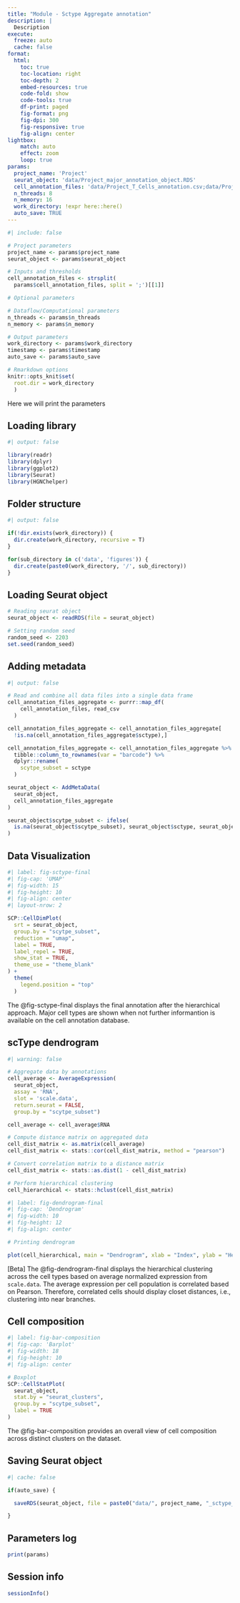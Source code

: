 ```yaml
---
title: "Module - Sctype Aggregate annotation"
description: | 
  Description
execute:
  freeze: auto
  cache: false
format:
  html:
    toc: true
    toc-location: right
    toc-depth: 2
    embed-resources: true
    code-fold: show
    code-tools: true
    df-print: paged
    fig-format: png
    fig-dpi: 300
    fig-responsive: true
    fig-align: center
lightbox:
    match: auto
    effect: zoom
    loop: true
params:
  project_name: 'Project'
  seurat_object: 'data/Project_major_annotation_object.RDS'
  cell_annotation_files: 'data/Project_T_Cells_annotation.csv;data/Project_Myeloid_annotation.csv;data/Project_Endothelial_Cells_annotation.csv;data/Project_B_Plasma_Cells_annotation.csv'
  n_threads: 8
  n_memory: 16
  work_directory: !expr here::here()
  auto_save: TRUE
---
```


```r
#| include: false

# Project parameters 
project_name <- params$project_name
seurat_object <- params$seurat_object

# Inputs and thresholds
cell_annotation_files <- strsplit(
  params$cell_annotation_files, split = ';')[[1]]

# Optional parameters

# Dataflow/Computational parameters
n_threads <- params$n_threads
n_memory <- params$n_memory

# Output parameters
work_directory <- params$work_directory
timestamp <- params$timestamp
auto_save <- params$auto_save

# Rmarkdown options
knitr::opts_knit$set(
  root.dir = work_directory
  )

```

:::{.callout-important collapse="true"}
Here we will print the parameters
:::

## Loading library

```r
#| output: false

library(readr)
library(dplyr)
library(ggplot2)
library(Seurat)
library(HGNChelper)

```

## Folder structure

```r
#| output: false

if(!dir.exists(work_directory)) {
  dir.create(work_directory, recursive = T)
}

for(sub_directory in c('data', 'figures')) {
  dir.create(paste0(work_directory, '/', sub_directory))
}

```

## Loading Seurat object

```r

# Reading seurat object
seurat_object <- readRDS(file = seurat_object)

# Setting random seed
random_seed <- 2203
set.seed(random_seed)

```

## Adding metadata

```r
#| output: false

# Read and combine all data files into a single data frame
cell_annotation_files_aggregate <- purrr::map_df(
    cell_annotation_files, read_csv
  )

```

```r

cell_annotation_files_aggregate <- cell_annotation_files_aggregate[
  !is.na(cell_annotation_files_aggregate$sctype),]

cell_annotation_files_aggregate <- cell_annotation_files_aggregate %>%
  tibble::column_to_rownames(var = "barcode") %>%
  dplyr::rename(
    scytpe_subset = sctype
  )

```


```r

seurat_object <- AddMetaData(
  seurat_object,
  cell_annotation_files_aggregate
)

seurat_object$scytpe_subset <- ifelse(
  is.na(seurat_object$scytpe_subset), seurat_object$sctype, seurat_object$scytpe_subset
)

```

## Data Visualization

```r
#| label: fig-sctype-final
#| fig-cap: 'UMAP'
#| fig-width: 15
#| fig-height: 10
#| fig-align: center
#| layout-nrow: 2

SCP::CellDimPlot(
  srt = seurat_object, 
  group.by = "scytpe_subset",
  reduction = "umap",
  label = TRUE, 
  label_repel = TRUE,
  show_stat = TRUE,
  theme_use = "theme_blank"
) +
  theme(
    legend.position = "top"
  )

```

:::{.callout-tip}
The @fig-sctype-final displays the final annotation after the hierarchical approach. Major cell types are shown when not further informantion is available on the cell annotation database.
:::

## scType dendrogram

```r
#| warning: false

# Aggregate data by annotations
cell_average <- AverageExpression(
  seurat_object, 
  assay = 'RNA',
  slot = 'scale.data',
  return.seurat = FALSE, 
  group.by = "scytpe_subset")

cell_average <- cell_average$RNA

# Compute distance matrix on aggregated data
cell_dist_matrix <- as.matrix(cell_average)
cell_dist_matrix <- stats::cor(cell_dist_matrix, method = "pearson")

# Convert correlation matrix to a distance matrix
cell_dist_matrix <- stats::as.dist(1 - cell_dist_matrix)

# Perform hierarchical clustering
cell_hierarchical <- stats::hclust(cell_dist_matrix)

```

```r
#| label: fig-dendrogram-final
#| fig-cap: 'Dendrogram'
#| fig-width: 10
#| fig-height: 12
#| fig-align: center

# Printing dendrogram

plot(cell_hierarchical, main = "Dendrogram", xlab = "Index", ylab = "Height")

```

:::{.callout-tip}
[Beta] The @fig-dendrogram-final displays the hierarchical clustering across the cell types based on average normalized expression from `scale.data`. The average expression per cell population is correlated based on Pearson. Therefore, correlated cells should display closet distances, i.e., clustering into near branches.
:::

## Cell composition

```r
#| label: fig-bar-composition
#| fig-cap: 'Barplot'
#| fig-width: 18
#| fig-height: 10
#| fig-align: center

# Boxplot
SCP::CellStatPlot(
  seurat_object,
  stat.by = "seurat_clusters", 
  group.by = "scytpe_subset", 
  label = TRUE
)

```

:::{.callout-tip}
The @fig-bar-composition provides an overall view of cell composition across distinct clusters on the dataset.
:::

## Saving Seurat object

```r
#| cache: false

if(auto_save) {

  saveRDS(seurat_object, file = paste0("data/", project_name, "_sctype_final_object.RDS"))

}

```

## Parameters log

```r

print(params)

```

## Session info

```r

sessionInfo()

```
